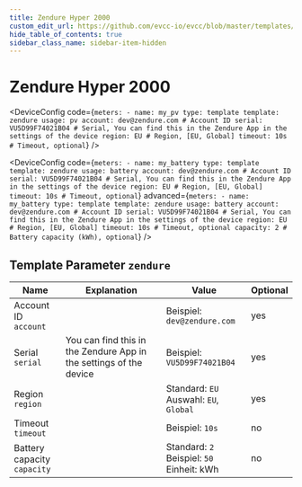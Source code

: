 ```yaml
---
title: Zendure Hyper 2000
custom_edit_url: https://github.com/evcc-io/evcc/blob/master/templates/definition/meter/zendure.yaml
hide_table_of_contents: true
sidebar_class_name: sidebar-item-hidden
---
```



# Zendure Hyper 2000

<div className="device-detail-container">
  <div className="device-detail-content">
    <DeviceFeatures features="" />

<Tabs>
<TabItem value="pv" label="PV" default>

<DeviceConfig code={`meters:
    - name: my_pv
      type: template
      template: zendure
      usage: pv
      account: dev@zendure.com # Account ID
      serial: VU5D99F74021B04 # Serial, You can find this in the Zendure App in the settings of the device
      region: EU # Region, [EU, Global]
      timeout: 10s # Timeout, optional`}  />

</TabItem>
<TabItem value="battery" label="Battery">

<DeviceConfig code={`meters:
    - name: my_battery
      type: template
      template: zendure
      usage: battery
      account: dev@zendure.com # Account ID
      serial: VU5D99F74021B04 # Serial, You can find this in the Zendure App in the settings of the device
      region: EU # Region, [EU, Global]
      timeout: 10s # Timeout, optional`} advanced={`meters:
    - name: my_battery
      type: template
      template: zendure
      usage: battery
      account: dev@zendure.com # Account ID
      serial: VU5D99F74021B04 # Serial, You can find this in the Zendure App in the settings of the device
      region: EU # Region, [EU, Global]
      timeout: 10s # Timeout, optional
      capacity: 2 # Battery capacity (kWh), optional`} />

</TabItem>
</Tabs>
  </div>
  <div className="device-detail-icon">
    <evcc-icon
      type="meter"
      name="zendure-hyper-2000"
      size="400px"
      alt="Zendure Hyper 2000"
      className="device-detail-icon-img"
    ></evcc-icon>
  </div>
</div>

## Template Parameter `zendure`

| Name | Explanation | Value | Optional |
|-----------|-------------|-------|----------|
| Account ID<br/>`account` |  | Beispiel: `dev@zendure.com` | yes |
| Serial<br/>`serial` | You can find this in the Zendure App in the settings of the device | Beispiel: `VU5D99F74021B04` | yes |
| Region<br/>`region` |  | Standard: `EU`<br/>Auswahl: `EU`, `Global` | yes |
| Timeout<br/>`timeout` |  | Beispiel: `10s` | no |
| Battery capacity<br/>`capacity` |  | Standard: `2`<br/>Beispiel: `50`<br/>Einheit: kWh | no |


